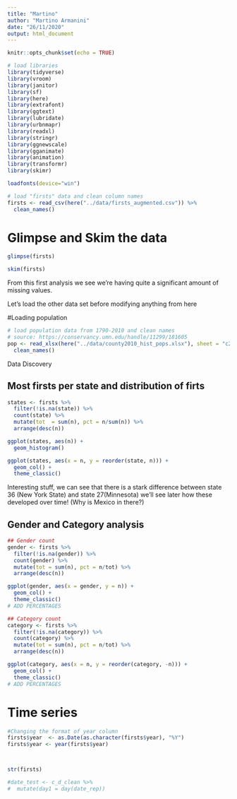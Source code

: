 ```yaml
---
title: "Martino"
author: "Martino Armanini"
date: "26/11/2020"
output: html_document
---
```


```r
knitr::opts_chunk$set(echo = TRUE)
```

```r
# load libraries
library(tidyverse)
library(vroom)
library(janitor)
library(sf)
library(here)
library(extrafont)
library(ggtext)
library(lubridate)
library(urbnmapr)
library(readxl)
library(stringr)
library(ggnewscale)
library(gganimate)
library(animation)
library(transformr)
library(skimr)

loadfonts(device="win")
```

```r
# load "firsts" data and clean column names
firsts <- read_csv(here("../data/firsts_augmented.csv")) %>% 
  clean_names()
```
# Glimpse and Skim the data
```r
glimpse(firsts)

skim(firsts)

```

From this first analysis we see we're having quite a significant amount of missing values.

Let's load the other data set before modifying anything from here

#Loading population

```r
# load population data from 1790-2010 and clean names
# source: https://conservancy.umn.edu/handle/11299/181605
pop <- read_xlsx(here("../data/county2010_hist_pops.xlsx"), sheet = "c2010_hist_pops") %>% 
  clean_names()

```

Data Discovery

## Most firsts per state and distribution of firts
```r

states <- firsts %>% 
  filter(!is.na(state)) %>% 
  count(state) %>% 
  mutate(tot  = sum(n), pct = n/sum(n)) %>% 
  arrange(desc(n))

ggplot(states, aes(n)) + 
  geom_histogram()

ggplot(states, aes(x = n, y = reorder(state, n))) +
  geom_col() +
  theme_classic()

```

Interesting stuff, we can see that there is a stark difference between state 36 (New York State) and state 27(Minnesota) we'll see later how these developed over time! (Why is Mexico in there?)

## Gender and Category analysis

```r
## Gender count
gender <- firsts %>% 
  filter(!is.na(gender)) %>% 
  count(gender) %>% 
  mutate(tot = sum(n), pct = n/tot) %>% 
  arrange(desc(n))

ggplot(gender, aes(x = gender, y = n)) +
  geom_col() +
  theme_classic()
# ADD PERCENTAGES

## Category count
category <- firsts %>% 
  filter(!is.na(category)) %>% 
  count(category) %>% 
  mutate(tot = sum(n), pct = n/tot) %>% 
  arrange(desc(n))

ggplot(category, aes(x = n, y = reorder(category, -n))) +
  geom_col() +
  theme_classic()
# ADD PERCENTAGES


```

# Time series
```r
#Changing the format of year column
firsts$year  <- as.Date(as.character(firsts$year), "%Y")
firsts$year <- year(firsts$year)



str(firsts)

#date_test <- c_d_clean %>% 
#  mutate(day1 = day(date_rep))





```

